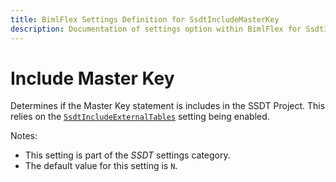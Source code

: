 ```yaml
---
title: BimlFlex Settings Definition for SsdtIncludeMasterKey
description: Documentation of settings option within BimlFlex for SsdtIncludeMasterKey
---
```

<head>
  <meta name="varigenceProduct" content="BimlFlex"></meta>
  <meta name="varigenceArticleType" content="Reference"></meta>
</head>

# Include Master Key

Determines if the Master Key statement is includes in the SSDT Project. This relies on the [`SsdtIncludeExternalTables`](xref:bimlflex-reference-documentation-setting-SsdtIncludeExternalTables) setting being enabled.

Notes:

* This setting is part of the *SSDT* settings category.
* The default value for this setting is `N`.

